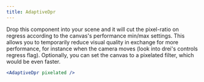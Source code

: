 ```yaml
---
title: AdaptiveDpr
---
```


Drop this component into your scene and it will cut the pixel-ratio on regress according to the canvas's performance min/max settings. This allows you to temporarily reduce visual quality in exchange for more performance, for instance when the camera moves (look into drei's controls regress flag). Optionally, you can set the canvas to a pixelated filter, which would be even faster.

```jsx
<AdaptiveDpr pixelated />
```
